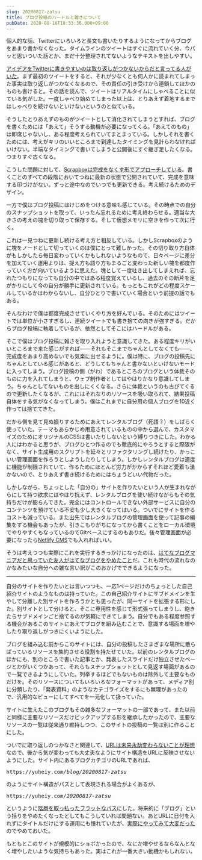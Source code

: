 ```yaml
---
slug: 20200817-zatsu
title: ブログ投稿のハードルと雑さについて
pubDate: 2020-08-16T18:33:36.000+09:00
---
```


個人的な話、Twitterにいろいろと長文も書いたりするようになってからブログをあまり書かなくなった。タイムラインのツイートはすぐに流れていく分、今パッと思いついた話とか、まだ十分整理されてないようなテキストを出しやすい。

[アイデアをTwitterに書きやすいのは取り返しがつかないからだと言ってる人がいた](https://ji-sedai.jp/series/outliner/03.html)。まず最初のツイートをすると、それが少なくとも何人かに読まれてしまった事実は取り返しがつかなくなるので、その責任の引き受けから連鎖してほかのものも書けると。その話を読んで、ツイートはリアルタイムにしゃべることに似ている気がした。一度しゃべり始めてしまった以上は、とりあえず着地するまではしゃべりを続けないといけないというのと似ている。

そうしたとりあえずのものがツイートとして消化されてしまうとすれば、ブログを書くためには「あえて」そうする動機が必要になってくる。「あえてのもの」は即席じゃないし、ある程度考えられていてまとまっている。しかしそれを書くためには、考えがキリのいいところまで到達したタイミングを見計らわなければいけない。半端なタイミングで書いてしまうと公開後にすぐ継ぎ足したくなる。つまりすぐ古くなる。

こうした問題に対して、[Scrapboxは完成をなくす形でアプローチしている](https://scrapbox.io/shokai/%E6%AD%BB%E3%82%93%E3%81%A0%E3%83%86%E3%82%AD%E3%82%B9%E3%83%88%E3%82%92%E7%BD%AE%E3%81%84%E3%81%A6%E3%81%8A%E3%81%8F%E5%80%89%E5%BA%AB%E3%81%AB%E3%81%97%E3%81%AA%E3%81%84)。書くことのすべての段階においてつねに最新の状態で公開されていて、完成を意味する印づけがない。ずっと途中なのでいつでも更新できる。考え続けるためのデザイン。

一方で僕はブログ投稿にはけじめをつける意味も感じている。その時点での自分のスナップショットを取って、いったん忘れるために考え終わらせる。適当な大きさの考えの塊を切り取って保存する。そして仮想メモリに空きを作って次に行く。

これは一見つねに更新し続ける考え方と相反している。しかしScrapboxのように塊をノードとして切っていくのは僕にとって難しかった。その切り取り方自体がもしかしたら毎日変わっていくかもしれないようなもので、日々ページに差分を加えていく運用よりは、捉え方も語り方もまるごと変わった新しい塊を都度作っていく方が向いているように思えた。塊として一度吐き出してしまえれば、忘れたつもりになっても自分の中ではある程度覚えているし、過去のその断片を足がかりにして今の自分が勝手に更新されている。もっともこれがどの程度スケールしているかはわからないし、自分ひとりで書いていく場合という前提の話でもある。

そんなわけで僕は都度完成させていくやり方を好んでいる。そのためにはツイートでは単位が小さすぎるし、連続ツイートでも書き捨ての向きが強すぎる。だからブログ投稿に執着しているが、依然としてそこにはハードルがある。

そこで僕はブログ投稿に雑さを取り入れようと意識してきた。ある程度キリがいいところまで来た感じがすれば&mdash;&mdash;それもそこまでちゃんとしてなくても&mdash;&mdash;、完成度をあまり高めないでも気楽に出せるように。僕は特に、ブログの投稿先にちゃんとしている感じがあると、どうしてもちゃんと書かないといけないモードに入ってしまう。ブログ投稿の側（がわ）であるところのブログという体裁そのものに力を入れてしまうと、ウェブ制作者としてはやはりかなり意識してしまう。ちゃんとしてないものを出しにくくなる。さらに体裁というのも古びてくるので更新したくなるが、これにはそれなりのリソースを吸い取られて、結果投稿自体をする気がなくなってしまう。僕はこれまでに自分用の個人ブログを10近く作っては捨ててきた。

だから側を見て見ぬ振りするためにあえてレンタルブログ（死語？）をしばらく使っていた。テーマもあらかじめ用意されているものの中から選んで、カスタマイズのためにオリジナルのCSSは書いたりしないという縛りつきにした。わかる人にはわかると思うが、ブログひとつ作るのでも徹底的にやろうとすると際限がなく、サイト生成用のスクリプトを延々とリファクタリングし続けたり、かっこいい管理画面を作ろうとしようしたりしてしまう。しかしレンタルブログは適度に機能が制限されていて、作るためにほとんど労力がかからずそれほど愛着も湧かないので、とりあえず書き続けるためにはちょうどいい代物だった。

しかしながら、ちょっとした「自分の」サイトを作りたいという人が生まれながらにして持つ欲求にはやはり抗えず、レンタルブログを使い続けながらもその気持ちだけが膨らんできた。完全にはコントロールできない外部サービスに自分のコンテンツを預けている不安も少し大きくなってはいる。ついでにサイトを作るコストも減っている。また出先ではレンタルブログの管理画面を使って記事の編集をする機会もあったが、引きこもりがちになってから書くことをローカル環境でやりやすくもなっているのでGitベースにするのもありだ。後々管理画面が必要になったら[Netlify CMS](https://www.netlifycms.org/)でも入れればいい。

そうは考えつつも実際にこれを実行するきっかけになったのは、[はてなブログマニアだと思っていた友人がはてなブログをやめたこと](https://rokuzeudon.hatenablog.jp/entry/newblog)だ。これも時代の流れなのかなみたいな自分への雑な言い訳がこのおかげでできるようになった。

---

自分のサイトを作りたいとは言いつつも、一応1ページだけのちょっとした自己紹介サイトのようなものは持っていた。この自己紹介サイトにサブドメインを生やして分離した別サイトを作ろうかとも思ったが、同一サイトを拡張する形にした。別サイトとして分けると、そこに専用性を感じて形式張ってしまうし、飽きたらサブドメインごと捨てるのが気軽にできてしまう。自分でもある程度参照する機会があるこのサイトにあえてブログを組み込むことで、意識する場面を増やしたり取り返しがつきにくいようにした。

ブログを組み込む前からこのサイトには、自分の投稿したさまざまな場所に散らばっているリソースを集約させる役割を持たせていた。以前のレンタルブログのほかにも、別のところで書いた記事とか、発表したスライドだけ独立させたページとかがいくつかあって、それらもスナップショットとして見返す場面があるので一覧できるようにしていた。列挙するほどでもないものは除外して主要なものだけを。そのリソースについてもいろいろなフォーマットがあって、メディア別に分類したり、「発表資料」のようなカテゴライズをするにも無理があったので、汎用的なビューにしてすべてを一元化して扱っていた。

サイトに生えたこのブログもその雑多なフォーマットの一部であって、また以前と同様に主要なリソースだけピックアップする形を継承したかったので、主要なリソースの一覧は従来通り維持しつつ、このサイトの投稿の一覧は別に作ることにした。

ついでに取り返しのつかなさと関連して、[URLは未来永劫変わらないことが理想](https://www.kanzaki.com/docs/Style/URI)なので、後から気が変わっても大丈夫なようにサイト構造をURLに反映させないようにした。サイト内にあるブログカテゴリのURLであれば、

<p>
  <samp>
    https://yuheiy.com<em>/blog/20200817-zatsu</em>
  </samp>
</p>

のようにサイト構造がパスとして表現される場合がよくあるが、

<p>
  <samp>
    https://yuheiy.com<em>/20200817-zatsu</em>
  </samp>
</p>

というように[階層を取っ払ったフラットなパス](http://chushoww.blogspot.com/2009/08/um-web.html)にした。将来的に「ブログ」という括りをやめたくなったとしてもこうしていれば問題ない。あとURLに日付を入れずにタイトルだけにする運用にも憧れていたが、[実際にやってみて大変だった](https://standard.shiftbrain.com/)のでやめておいた。

もともとこのサイトが規模的にショボかったので、なにか増やせるならなんとなく増やしたいような気持ちもあった。実はこれが一番大きい動機かもしれない。
